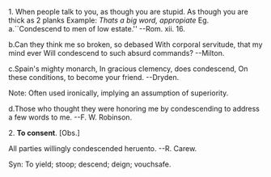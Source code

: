 1. When people talk to you, as though you are stupid. As though you are thick as 2 planks
Example:
''Thats a big word, appropiate''
Eg. a.``Condescend to men of low estate.'' --Rom. xii. 16.

b.Can they think me so broken, so debased With corporal servitude, that my mind ever Will condescend to such absurd commands? --Milton.

c.Spain's mighty monarch, In gracious clemency, does condescend, On these conditions, to become your friend. --Dryden.

Note: Often used ironically, implying an assumption of superiority.

d.Those who thought they were honoring me by condescending to address a few words to me. --F. W. Robinson.


2. '''To consent'''. [Obs.]

All parties willingly condescended heruento. --R. Carew.

Syn: To yield; stoop; descend; deign; vouchsafe.